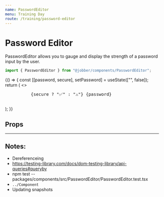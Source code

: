 ```yaml
---
name: PasswordEditor
menu: Training Day
route: /training/password-editor
---
```



# Password Editor

<ComponentStatus stage="pre" responsive="no" accessible="no" />

PasswordEditor allows you to gauge and display the strength of a password input
by the user.

```ts
import { PasswordEditor } from "@jobber/components/PasswordEditor";
```

<Playground>
  {() => {
    const [[password, secure], setPassword] = useState(["", false]);
    return (
      <>
        <PasswordEditor value={password} onChange={setPassword} />
        <pre>
          {secure ? "✅" : "⚠️"} {password}
        </pre>
      </>
    );
  }}
</Playground>

## Props

<Props of={PasswordEditor} />

---

## Notes:

- Dereferenceing
- https://testing-library.com/docs/dom-testing-library/api-queries#queryby
- npm test -- packages/components/src/PasswordEditor/PasswordEditor.test.tsx
- `../Component`
- Updating snapshots

<!--
  It is not necessary to provide an example of each prop. Use usage examples to
  highlight key features of a component or particular considerations.

  See `Button.mdx` for a good example of this.
-->
